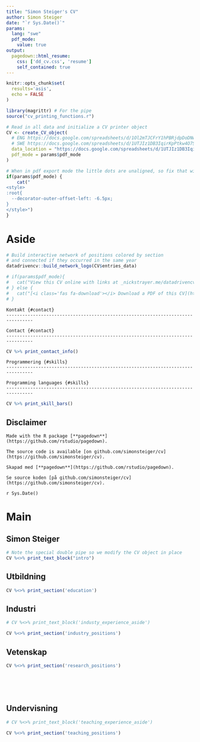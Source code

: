 ```yaml
---
title: "Simon Steiger's CV"
author: Simon Steiger
date: "`r Sys.Date()`"
params:
  lang: "swe"
  pdf_mode:
    value: true
output:
  pagedown::html_resume:
    css: ['dd_cv.css', 'resume']
    self_contained: true
---
```


```r
knitr::opts_chunk$set(
  results='asis', 
  echo = FALSE
)

library(magrittr) # For the pipe
source("cv_printing_functions.r")

# Read in all data and initialize a CV printer object
CV <- create_CV_object(
  # ENG https://docs.google.com/spreadsheets/d/1Ol2mTJCFrY1hPBRjdpDoDNwdfsvdRGryLrOy6OYNKzY/edit#gid=0
  # SWE https://docs.google.com/spreadsheets/d/1UTJIz1DB3IqirKpPtkw4O7SoQvPpeW0O_58u-MHnO6Q/edit#gid=1816599202
  data_location = "https://docs.google.com/spreadsheets/d/1UTJIz1DB3IqirKpPtkw4O7SoQvPpeW0O_58u-MHnO6Q/edit#gid=1816599202",  
  pdf_mode = params$pdf_mode
)
```


```r
# When in pdf export mode the little dots are unaligned, so fix that with some conditional CSS.
if(params$pdf_mode) {
    cat("
<style>
:root{
  --decorator-outer-offset-left: -6.5px;
}
</style>")
}
```


Aside
================================================================================

```r
# Build interactive network of positions colored by section
# and connected if they occurred in the same year
datadrivencv::build_network_logo(CV$entries_data)
```


```r
# if(params$pdf_mode){
#   cat("View this CV online with links at _nickstrayer.me/datadrivencv/_")
# } else {
#   cat("[<i class='fas fa-download'></i> Download a PDF of this CV](https://github.com/simonsteiger/cv/steiger_cv.pdf)")
# }
```

```asis
Kontakt {#contact}
--------------------------------------------------------------------------------
```

```asis
Contact {#contact}
--------------------------------------------------------------------------------
```

```r
CV %>% print_contact_info()
```


```asis
Programmering {#skills}
--------------------------------------------------------------------------------
```

```asis
Programming languages {#skills}
--------------------------------------------------------------------------------
```


```r
CV %>% print_skill_bars()
```



Disclaimer {#disclaimer}
--------------------------------------------------------------------------------

```asis
Made with the R package [**pagedown**](https://github.com/rstudio/pagedown).

The source code is available [on github.com/simonsteiger/cv](https://github.com/simonsteiger/cv).
```

```asis
Skapad med [**pagedown**](https://github.com/rstudio/pagedown).

Se source koden [på github.com/simonsteiger/cv](https://github.com/simonsteiger/cv).
```

`r Sys.Date()`

Main
================================================================================

Simon Steiger {#title}
--------------------------------------------------------------------------------

```r
# Note the special double pipe so we modify the CV object in place
CV %<>% print_text_block("intro") 
```



Utbildning {data-icon=graduation-cap data-concise=true}
--------------------------------------------------------------------------------

```r
CV %<>% print_section('education')
```

Industri {data-icon=suitcase}
--------------------------------------------------------------------------------

::: aside
```r
# CV %<>% print_text_block('industy_experience_aside')
```
:::

```r
CV %<>% print_section('industry_positions')
```

Vetenskap {data-icon=laptop}
--------------------------------------------------------------------------------
<!-- ::: aside -->
<!-- ```{r} -->
<!-- CV %<>% print_text_block('research_positions_aside') -->
<!-- ``` -->
<!-- ::: -->


```r
CV %<>% print_section('research_positions')
```

<!-- These breaks just force a new page so section doesnt get cut off -->
<br>
<br>
<br>

Undervisning {data-icon=chalkboard-teacher}
--------------------------------------------------------------------------------

::: aside
```r
# CV %<>% print_text_block('teaching_experience_aside')
```
:::

```r
CV %<>% print_section('teaching_positions')
```



<!-- Selected Data Science Writing {data-icon=chart-line} -->
<!-- -------------------------------------------------------------------------------- -->

<!-- ::: aside -->
<!-- ```{r} -->
<!-- CV %<>% print_text_block('data_science_writing_aside') -->
<!-- ``` -->
<!-- ::: -->

<!-- ```{r} -->
<!-- CV %<>% print_section('data_science_writings') -->
<!-- ``` -->



<!-- Selected Press (About)  {data-icon=newspaper} -->
<!-- -------------------------------------------------------------------------------- -->

<!-- ```{r} -->
<!-- CV %<>% print_section('about_me_press') -->
<!-- ``` -->


<!-- <br> -->
<!-- <br> -->


<!-- Selected Press (By)  {data-icon=newspaper} -->
<!-- -------------------------------------------------------------------------------- -->

<!-- ```{r} -->
<!-- CV %<>% print_section('by_me_press') -->
<!-- ``` -->



<!-- Selected Publications, Posters, and Talks {data-icon=book} -->
<!-- -------------------------------------------------------------------------------- -->

<!-- ```{r} -->
<!-- CV %<>% print_section('academic_articles') -->
<!-- ``` -->



<!-- ```{r} -->
<!-- CV %<>% print_links() -->
<!-- ``` -->

